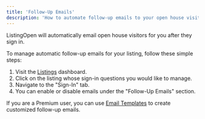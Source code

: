 ```yaml
---
title: 'Follow-Up Emails'
description: 'How to automate follow-up emails to your open house visitors.'
---
```


ListingOpen will automatically email open house visitors for you after they sign in.

To manage automatic follow-up emails for your listing, follow these simple steps:
1. Visit the [Listings](https://app.listingopen.com/listings) dashboard.
2. Click on the listing whose sign-in questions you would like to manage.
3. Navigate to the "Sign-In" tab.
4. You can enable or disable emails under the "Follow-Up Emails" section.

<Tip>If you are a Premium user, you can use [Email Templates](/automations/email-templates) to create customized follow-up emails.</Tip>
